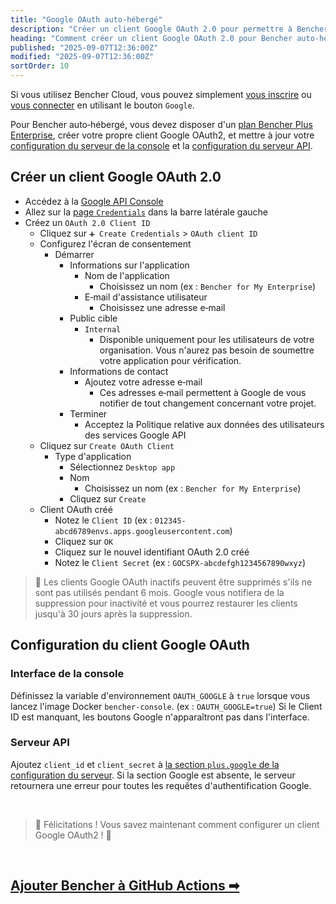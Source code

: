 ```yaml
---
title: "Google OAuth auto‑hébergé"
description: "Créer un client Google OAuth 2.0 pour permettre à Bencher auto‑hébergé de s'authentifier auprès de Google"
heading: "Comment créer un client Google OAuth 2.0 pour Bencher auto‑hébergé"
published: "2025-09-07T12:36:00Z"
modified: "2025-09-07T12:36:00Z"
sortOrder: 10
---
```


Si vous utilisez Bencher Cloud, vous pouvez simplement [vous inscrire](/auth/signup) ou [vous connecter](/auth/login) en utilisant le bouton `Google`.

Pour Bencher auto‑hébergé, vous devez disposer d'un [plan Bencher Plus Enterprise][bencher plus enterprise], créer votre propre client Google OAuth2, et mettre à jour votre [configuration du serveur de la console][console config] et la [configuration du serveur API][server config].

[bencher plus enterprise]: /pricing/?level=enterprise
[console config]: /fr/docs/reference/console-config/
[server config]: /fr/docs/reference/server-config/

## Créer un client Google OAuth 2.0

- Accédez à la [Google API Console][google api console]
- Allez sur la [page `Credentials`][google cloud credentials] dans la barre latérale gauche
- Créez un `OAuth 2.0 Client ID`
  - Cliquez sur `➕ Create Credentials` > `OAuth client ID`
  - Configurez l'écran de consentement
    - Démarrer
      - Informations sur l'application
        - Nom de l'application
          - Choisissez un nom (ex : `Bencher for My Enterprise`)
        - E‑mail d'assistance utilisateur
          - Choisissez une adresse e‑mail
      - Public cible
        - `Internal`
          - Disponible uniquement pour les utilisateurs de votre organisation.
            Vous n'aurez pas besoin de soumettre votre application pour vérification.
      - Informations de contact
        - Ajoutez votre adresse e‑mail
          - Ces adresses e‑mail permettent à Google de vous notifier de tout changement concernant votre projet.
      - Terminer
        - Acceptez la Politique relative aux données des utilisateurs des services Google API
  - Cliquez sur `Create OAuth Client`
    - Type d'application
      - Sélectionnez `Desktop app`
      - Nom
        - Choisissez un nom (ex : `Bencher for My Enterprise`)
      - Cliquez sur `Create`
  - Client OAuth créé
    - Notez le `Client ID` (ex : `012345-abcd6789envs.apps.googleusercontent.com`)
    - Cliquez sur `OK`
    - Cliquez sur le nouvel identifiant OAuth 2.0 créé
    - Notez le `Client Secret` (ex : `GOCSPX-abcdefgh1234567890wxyz`)

[google api console]: https://console.developers.google.com/
[google cloud credentials]: https://console.cloud.google.com/apis/credentials

> 🐰 Les clients Google OAuth inactifs peuvent être supprimés s'ils ne sont pas utilisés pendant 6 mois.
> Google vous notifiera de la suppression pour inactivité et vous pourrez restaurer les clients jusqu'à 30 jours après la suppression.

## Configuration du client Google OAuth

### Interface de la console
Définissez la variable d'environnement `OAUTH_GOOGLE` à `true` lorsque vous lancez l'image Docker `bencher-console`. (ex : `OAUTH_GOOGLE=true`)
Si le Client ID est manquant, les boutons Google n'apparaîtront pas dans l'interface.

### Serveur API
Ajoutez `client_id` et `client_secret` à [la section `plus.google` de la configuration du serveur](/fr/docs/reference/server-config/#plusgoogle).
Si la section Google est absente, le serveur retournera une erreur pour toutes les requêtes d'authentification Google.

<br/>

> 🐰 Félicitations ! Vous savez maintenant comment configurer un client Google OAuth2 ! 🎉

<br/>

<h2><a href="/fr/docs/how-to/github-actions/">Ajouter Bencher à GitHub Actions ➡</a></h2>

